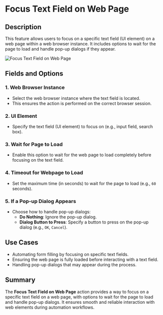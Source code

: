 # Focus Text Field on Web Page  

## Description

This feature allows users to focus on a specific text field (UI element) on a web page within a web browser instance. It includes options to wait for the page to load and handle pop-up dialogs if they appear.  

![Focus Text Field on Web Page](../../assets/browser-automation/focus-text-feild-on-web-page.png)  

## Fields and Options  

### 1. **Web Browser Instance** 

- Select the web browser instance where the text field is located.  
- This ensures the action is performed on the correct browser session.  

### 2. **UI Element** 

- Specify the text field (UI element) to focus on (e.g., input field, search box).  

### 3. **Wait for Page to Load**

- Enable this option to wait for the web page to load completely before focusing on the text field.  

### 4. **Timeout for Webpage to Load**

- Set the maximum time (in seconds) to wait for the page to load (e.g., `60` seconds).  

### 5. **If a Pop-up Dialog Appears**

- Choose how to handle pop-up dialogs:  
  - **Do Nothing**: Ignore the pop-up dialog.  
  - **Dialog Button to Press**: Specify a button to press on the pop-up dialog (e.g., `OK`, `Cancel`).  

## Use Cases

- Automating form filling by focusing on specific text fields.  
- Ensuring the web page is fully loaded before interacting with a text field.  
- Handling pop-up dialogs that may appear during the process.  

## Summary

The **Focus Text Field on Web Page** action provides a way to focus on a specific text field on a web page, with options to wait for the page to load and handle pop-up dialogs. It ensures smooth and reliable interaction with web elements during automation workflows.  